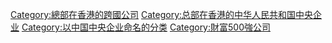 {{commonscat|China Merchants}}

[[Category:總部在香港的跨國公司|Category:總部在香港的跨國公司]]
[[Category:总部在香港的中华人民共和国中央企业|Category:总部在香港的中华人民共和国中央企业]]
[[Category:以中国中央企业命名的分类|Category:以中国中央企业命名的分类]]
[[Category:財富500強公司|Category:財富500強公司]]